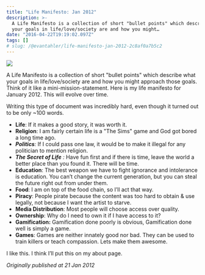 ```yaml
---
title: "Life Manifesto: Jan 2012"
description: >-
  A Life Manifesto is a collection of short "bullet points" which describe what
  your goals in life/love/society are and how you might…
date: "2016-04-22T19:19:02.097Z"
tags: []
# slug: /@evantahler/life-manifesto-jan-2012-2c8af0a7b5c2
---
```


![](/images/medium-export/1__WWcPwkbpWVC8MhnluUephA.jpeg)

A Life Manifesto is a collection of short "bullet points" which describe what your goals in life/love/society are and how you might approach those goals. Think of it like a mini-mission-statement. Here is my life manifesto for January 2012. This will evolve over time.

Writing this type of document was incredibly hard, even though it turned out to be only ~100 words.

- **Life**: If it makes a good story, it was worth it.
- **Religion**: I am fairly certain life is a "The Sims" game and God got bored a long time ago.
- **_Politics_**_:_ If I could pass one law, it would be to make it illegal for any politician to mention religion.
- **_The Secret of Life_** *:* Have fun first and if there is time, leave the world a better place than you found it. There will be time.
- **Education**: The best weapon we have to fight ignorance and intolerance is education. You can’t change the current generation, but you can steal the future right out from under them.
- **Food**: I am on top of the food chain, so I’ll act that way.
- **Piracy**: People pirate because the content was too hard to obtain & use legally, not because I want the artist to starve.
- **Media Distribution**: Most people will choose access over quality.
- **Ownership**: Why do I need to own it if I have access to it?
- **Gamification:** Gamification done poorly is obvious, Gamification done well is simply a game.
- **Games**: Games are neither innately good nor bad. They can be used to train killers or teach compassion. Lets make them awesome.

I like this. I think I’ll put this on my about page.

_Originally published at 21 Jan 2012_
